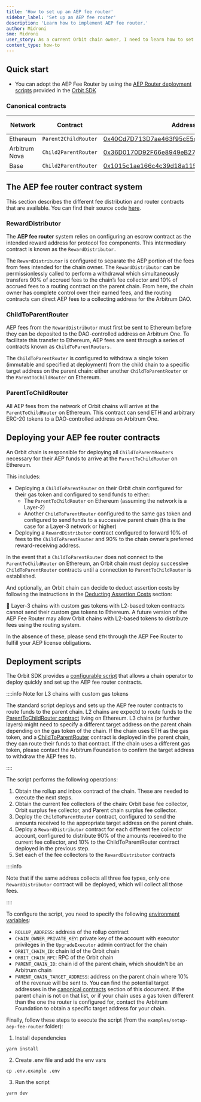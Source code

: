 ```yaml
---
title: 'How to set up an AEP fee router'
sidebar_label: 'Set up an AEP fee router'
description: 'Learn how to implement AEP fee router.'
author: Midroni
sme: Midroni
user_story: As a current Orbit chain owner, I need to learn how to set up an AEP fee router.
content_type: how-to
---
```


## Quick start

- You can adopt the AEP Fee Router by using the [AEP Router deployment scripts](https://github.com/OffchainLabs/arbitrum-orbit-sdk/tree/main/examples/setup-aep-fee-router) provided in the [Orbit SDK](https://github.com/OffchainLabs/arbitrum-orbit-sdk/tree/main)

### Canonical contracts

| Network       | Contract             | Address                                                                                                                   | Configured for  |
| ------------- | -------------------- | ------------------------------------------------------------------------------------------------------------------------- | --------------- |
| Ethereum      | `Parent2ChildRouter` | [0x40Cd7D713D7ae463f95cE5d342Ea6E7F5cF7C999](https://etherscan.io/address/0x40Cd7D713D7ae463f95cE5d342Ea6E7F5cF7C999)     | `ETH`, `ERC-20` |
| Arbitrum Nova | `Child2ParentRouter` | [0x36D0170D92F66e8949eB276C3AC4FEA64f83704d](https://nova.arbiscan.io/address/0x36D0170D92F66e8949eB276C3AC4FEA64f83704d) | `ETH`           |
| Base          | `Child2ParentRouter` | [0x1015c1ae166c4c39d18a1151b7029bac1530c9aa](https://basescan.org/address/0x1015c1ae166c4c39d18a1151b7029bac1530c9aa)     | `ETH`           |

## The AEP fee router contract system

This section describes the different fee distribution and router contracts that are available. You can find their source code [here](https://github.com/OffchainLabs/fund-distribution-contracts/tree/main/src/FeeRouter).

### RewardDistributor

The **AEP fee router** system relies on configuring an escrow contract as the intended reward address for protocol fee components. This intermediary contract is known as the `RewardDistributor.`

The `RewardDistributor` is configured to separate the AEP portion of the fees from fees intended for the chain owner. The `RewardDistributor` can be permissionlessly called to perform a withdrawal which simultaneously transfers 90% of accrued fees to the chain’s fee collector and 10% of accrued fees to a routing contract on the parent chain. From here, the chain owner has complete control over their earned fees, and the routing contracts can direct AEP fees to a collecting address for the Arbitrum DAO.

### ChildToParentRouter

AEP fees from the `RewardDistributor` must first be sent to Ethereum before they can be deposited to the DAO-controlled address on Arbitrum One. To facilitate this transfer to Ethereum, AEP fees are sent through a series of contracts known as `ChildToParentRouters.`

The `ChildToParentRouter` is configured to withdraw a single token (immutable and specified at deployment) from the child chain to a specific target address on the parent chain: either another `ChildToParentRouter` or the `ParentToChildRouter` on Ethereum.

### ParentToChildRouter

All AEP fees from the network of Orbit chains will arrive at the `ParentToChildRouter` on Ethereum. This contract can send ETH and arbitrary ERC-20 tokens to a DAO-controlled address on Arbitrum One.

## Deploying your AEP fee router contracts

An Orbit chain is responsible for deploying all `ChildToParentRouters` necessary for their AEP funds to arrive at the `ParentToChildRouter` on Ethereum.

This includes:

- Deploying a `ChildToParentRouter` on their Orbit chain configured for their gas token and configured to send funds to either:
  - The `ParentToChildRouter` on Ethereum (assuming the network is a Layer-2)
  - Another `ChildToParentRouter` configured to the same gas token and configured to send funds to a successive parent chain (this is the case for a Layer-3 network or higher)
- Deploying a `RewardDistributor` contract configured to forward 10% of fees to the `ChildToParentRouter` and 90% to the chain owner’s preferred reward-receiving address.

In the event that a `ChildToParentRouter` does not connect to the `ParentToChildRouter` on Ethereum, an Orbit chain must deploy successive `ChildToParentRouter` contracts until a connection to `ParentToChildRouter` is established.

And optionally, an Orbit chain can decide to deduct assertion costs by following the instructions in the [Deducting Assertion Costs](/launch-orbit-chain/how-tos/calculate-aep-fees#assertion-costs) section:

<aside>
🚨 Layer-3 chains with custom gas tokens with L2-based token contracts cannot send their custom gas tokens to Ethereum. A future version of the AEP Fee Router may allow Orbit chains with L2-based tokens to distribute fees using the routing system.

In the absence of these, please send `ETH` through the AEP Fee Router to fulfill your AEP license obligations.

</aside>

## Deployment scripts

The Orbit SDK provides a [configurable script](https://github.com/OffchainLabs/arbitrum-orbit-sdk/tree/main/examples/setup-aep-fee-router) that allows a chain operator to deploy quickly and set up the AEP fee router contracts.

::::info Note for L3 chains with custom gas tokens

The standard script deploys and sets up the AEP fee router contracts to route funds to the parent chain.
L2 chains are expectd to route funds to the [ParentToChildRouter contract](#canonical-contracts) living on Ethereum.
L3 chains (or further layers) might need to specify a different target address on the parent chain depending on the gas token of the chain. If the chain uses ETH as the gas token, and a [ChildToParentRouter](#canonical-contracts) contract is deployed in the parent chain, they can route their funds to that contract. If the chain uses a different gas token, please contact the Arbitrum Foundation to confirm the target address to withdraw the AEP fees to.

::::

The script performs the following operations:

1. Obtain the rollup and inbox contract of the chain. These are needed to execute the next steps.
2. Obtain the current fee collectors of the chain: Orbit base fee collector, Orbit surplus fee collector, and Parent chain surplus fee collector.
3. Deploy the `ChildToParentRouter` contract, configured to send the amounts received to the appropriate target address on the parent chain.
4. Deploy a `RewardDistributor` contract for each different fee collector account, configured to distribute 90% of the amounts received to the current fee collector, and 10% to the ChildToParentRouter contract deployed in the previous step.
5. Set each of the fee collectors to the `RewardDistributor` contracts

::::info

Note that if the same address collects all three fee types, only one `RewardDistributor` contract will be deployed, which will collect all those fees.

::::

To configure the script, you need to specify the following [environment variables](https://github.com/OffchainLabs/arbitrum-orbit-sdk/blob/main/examples/setup-aep-fee-router/.env.example):

- `ROLLUP_ADDRESS`: address of the rollup contract
- `CHAIN_OWNER_PRIVATE_KEY`: private key of the account with executor privileges in the `UpgradeExecutor` admin contract for the chain
- `ORBIT_CHAIN_ID`: chain id of the Orbit chain
- `ORBIT_CHAIN_RPC`: RPC of the Orbit chain
- `PARENT_CHAIN_ID`: chain id of the parent chain, which shouldn't be an Arbitrum chain
- `PARENT_CHAIN_TARGET_ADDRESS`: address on the parent chain where 10% of the revenue will be sent to. You can find the potential target addresses in the [canonical contracts](#canonical-contracts) section of this document. If the parent chain is not on that list, or if your chain uses a gas token different than the one the router is configured for, contact the Arbitrum Foundation to obtain a specific target address for your chain.

Finally, follow these steps to execute the script (from the `examples/setup-aep-fee-router` folder):

1. Install dependencies

```shell
yarn install
```

2. Create .env file and add the env vars

```shell
cp .env.example .env
```

3. Run the script

```shell
yarn dev
```
